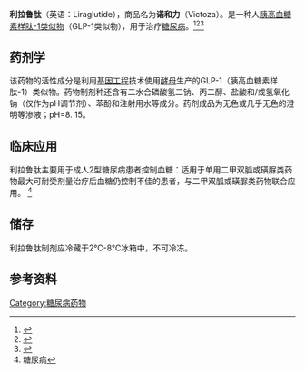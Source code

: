 {{medical}}
{{Drugbox
| Verifiedfields = changed
| verifiedrevid = 400144128
| IUPAC_name = ''L''-histidyl-''L''-alanyl-''L''-α-glutamylglycyl-''L''-threonyl-''L''-phenylalanyl-''L''-threonyl-''L''-seryl-''L''-α-aspartyl-''L''-valyl-''L''-seryl-''L''-seryl-''L''-tyrosyl-''L''-leucyl-''L''-α-glutamylglycyl-''L''-glutaminyl-''L''-alanyl-''L''-alanyl-N<sup>6</sup>-[N-(1-oxohexadecyl)-''L''-γ-glutamyl]-''L''-lysyl-''L''-α-glutamyl-''L''-phenylalanyl-''L''-isoleucyl-''L''-alanyl-''L''-tryptophyl-''L''-leucyl-''L''-valyl-''L''-arginylglycyl-''L''-arginyl-glycine
| synonyms = Arg<sup>34</sup>Lys<sup>26</sup>-(''N''-ε-(γ-Glu(''N''-α-hexadecanoyl)))-GLP-1[7-37] 
| image = Liraglutide structure.svg
| ChemSpiderID_Ref = {{chemspidercite|correct|chemspider}}
| ChemSpiderID = 24571200
| InChI = 1/C172H265N43O51/c1-18-20-21-22-23-24-25-26-27-28-29-30-37-53-128(223)193-112(59-64-132(227)228)148(244)180-68-41-40-50-111(154(250)199-116(62-67-135(233)234)155(251)204-120(73-100-44-33-31-34-45-100)160(256)214-140(93(11)19-2)168(264)192-97(15)146(242)201-122(76-103-79-183-108-49-39-38-48-106(103)108)158(254)203-118(72-90(5)6)159(255)212-138(91(7)8)166(262)200-110(52-43-70-182-172(177)178)150(246)184-81-129(224)194-109(51-42-69-181-171(175)176)149(245)187-84-137(237)238)196-144(240)95(13)189-143(239)94(12)191-153(249)115(58-63-127(174)222)195-130(225)82-185-152(248)114(61-66-134(231)232)198-156(252)117(71-89(3)4)202-157(253)119(75-102-54-56-105(221)57-55-102)205-163(259)124(85-216)208-165(261)126(87-218)209-167(263)139(92(9)10)213-162(258)123(78-136(235)236)206-164(260)125(86-217)210-170(266)142(99(17)220)215-161(257)121(74-101-46-35-32-36-47-101)207-169(265)141(98(16)219)211-131(226)83-186-151(247)113(60-65-133(229)230)197-145(241)96(14)190-147(243)107(173)77-104-80-179-88-188-104/h31-36,38-39,44-49,54-57,79-80,88-99,107,109-126,138-142,183,216-221H,18-30,37,40-43,50-53,58-78,81-87,173H2,1-17H3,(H2,174,222)(H,179,188)(H,180,244)(H,184,246)(H,185,248)(H,186,247)(H,187,245)(H,189,239)(H,190,243)(H,191,249)(H,192,264)(H,193,223)(H,194,224)(H,195,225)(H,196,240)(H,197,241)(H,198,252)(H,199,250)(H,200,262)(H,201,242)(H,202,253)(H,203,254)(H,204,251)(H,205,259)(H,206,260)(H,207,265)(H,208,261)(H,209,263)(H,210,266)(H,211,226)(H,212,255)(H,213,258)(H,214,256)(H,215,257)(H,227,228)(H,229,230)(H,231,232)(H,233,234)(H,235,236)(H,237,238)(H4,175,176,181)(H4,177,178,182)/t93-,94-,95-,96-,97-,98+,99+,107-,109-,110-,111-,112-,113-,114-,115-,116-,117-,118-,119-,120-,121-,122-,123-,124-,125-,126-,138-,139-,140-,141-,142-/m0/s1
| InChIKey = KAIWQAZASNVPLR-QCIJIYAXBI
| StdInChI_Ref = {{stdinchicite|correct|chemspider}}
| StdInChI = 1S/C172H265N43O51/c1-18-20-21-22-23-24-25-26-27-28-29-30-37-53-128(223)193-112(59-64-132(227)228)148(244)180-68-41-40-50-111(154(250)199-116(62-67-135(233)234)155(251)204-120(73-100-44-33-31-34-45-100)160(256)214-140(93(11)19-2)168(264)192-97(15)146(242)201-122(76-103-79-183-108-49-39-38-48-106(103)108)158(254)203-118(72-90(5)6)159(255)212-138(91(7)8)166(262)200-110(52-43-70-182-172(177)178)150(246)184-81-129(224)194-109(51-42-69-181-171(175)176)149(245)187-84-137(237)238)196-144(240)95(13)189-143(239)94(12)191-153(249)115(58-63-127(174)222)195-130(225)82-185-152(248)114(61-66-134(231)232)198-156(252)117(71-89(3)4)202-157(253)119(75-102-54-56-105(221)57-55-102)205-163(259)124(85-216)208-165(261)126(87-218)209-167(263)139(92(9)10)213-162(258)123(78-136(235)236)206-164(260)125(86-217)210-170(266)142(99(17)220)215-161(257)121(74-101-46-35-32-36-47-101)207-169(265)141(98(16)219)211-131(226)83-186-151(247)113(60-65-133(229)230)197-145(241)96(14)190-147(243)107(173)77-104-80-179-88-188-104/h31-36,38-39,44-49,54-57,79-80,88-99,107,109-126,138-142,183,216-221H,18-30,37,40-43,50-53,58-78,81-87,173H2,1-17H3,(H2,174,222)(H,179,188)(H,180,244)(H,184,246)(H,185,248)(H,186,247)(H,187,245)(H,189,239)(H,190,243)(H,191,249)(H,192,264)(H,193,223)(H,194,224)(H,195,225)(H,196,240)(H,197,241)(H,198,252)(H,199,250)(H,200,262)(H,201,242)(H,202,253)(H,203,254)(H,204,251)(H,205,259)(H,206,260)(H,207,265)(H,208,261)(H,209,263)(H,210,266)(H,211,226)(H,212,255)(H,213,258)(H,214,256)(H,215,257)(H,227,228)(H,229,230)(H,231,232)(H,233,234)(H,235,236)(H,237,238)(H4,175,176,181)(H4,177,178,182)/t93-,94-,95-,96-,97-,98+,99+,107-,109-,110-,111-,112-,113-,114-,115-,116-,117-,118-,119-,120-,121-,122-,123-,124-,125-,126-,138-,139-,140-,141-,142-/m0/s1
| StdInChIKey_Ref = {{stdinchicite|correct|chemspider}}
| StdInChIKey = KAIWQAZASNVPLR-QCIJIYAXSA-N
| CAS_number = 204656-20-2
| CAS_number_Ref = {{cascite|changed|??}}
| CAS_supplemental = 
| ATC_prefix = A10
| ATC_suffix = BX07
| ATC_supplemental = 
| PubChem = 
| DrugBank = 
| KEGG_Ref = {{keggcite|changed|kegg}}
| KEGG = D06404
| chemical_formula = 
| C=172 | H=265 | N=43 | O=51
| molecular_weight = 3751.20 g/mol
| smiles = CCCCCCCCCCCCCCCC(=O)N[C@@H](CCC(=O)O)C(=O)NCCCC[C@@H](C(=O)N[C@@H](CCC(=O)O)C(=O)N[C@@H](Cc1ccccc1)C(=O)N[C@@H]([C@@H](C)CC)C(=O)N[C@@H](C)C(=O)N[C@@H](Cc2c[nH]c3c2cccc3)C(=O)N[C@@H](CC(C)C)C(=O)N[C@@H](C(C)C)C(=O)N[C@@H](CCCNC(=N)N)C(=O)NCC(=O)N[C@@H](CCCNC(=N)N)C(=O)NCC(=O)O)NC(=O)[C@H](C)NC(=O)[C@H](C)NC(=O)[C@H](CCC(=O)N)NC(=O)CNC(=O)[C@H](CCC(=O)O)NC(=O)[C@H](CC(C)C)NC(=O)[C@H](Cc4ccc(cc4)O)NC(=O)[C@H](CO)NC(=O)[C@H](CO)NC(=O)[C@H](C(C)C)NC(=O)[C@H](CC(=O)O)NC(=O)[C@H](CO)NC(=O)[C@H]([C@@H](C)O)NC(=O)[C@H](Cc5ccccc5)NC(=O)[C@H]([C@@H](C)O)NC(=O)CNC(=O)[C@H](CCC(=O)O)NC(=O)[C@H](C)NC(=O)[C@H](Cc6cnc[nH]6)N
| bioavailability = N/A
| protein_bound = 
| metabolism = 
| elimination_half-life = 11-15 hours
| excretion = 
| pregnancy_AU = 
| pregnancy_US = 
| pregnancy_category=
| legal_AU =
| legal_CA =
| legal_UK =  POM
| legal_US =  Rx-only
| legal_status = 
| routes_of_administration = Subcutaneous
| licence_EU = Victoza
| licence_US = Liraglutide
}}
'''利拉鲁肽'''（英语：Liraglutide），商品名为'''诺和力'''（Victoza）。是一种人[[胰高血糖素样肽-1类似物|胰高血糖素样肽-1类似物]]（GLP-1类似物），用于治疗[[糖尿病|糖尿病]]。<ref>{{Cite web |url=http://www.drugs.com/nda/liraglutide_080530.html |title=May 2008 |accessdate=2011-04-22 |archive-date=2020-05-02 |archive-url=https://web.archive.org/web/20200502162410/https://www.drugs.com/nda/liraglutide_080530.html |dead-url=no }}</ref><ref>{{Cite web |url=http://www.medicalnewstoday.com/articles/110349.php |title="Clinical Study Shows Liraglutide Reduced Blood Sugar, Weight, And Blood Pressure In Patients With Type 2 Diabetes" June 2008 |accessdate=2011-04-22 |archive-date=2009-02-05 |archive-url=https://web.archive.org/web/20090205233559/http://www.medicalnewstoday.com/articles/110349.php |dead-url=no }}</ref><ref>{{Cite web |url=http://www.novonordisk.com/science/about_rd/quarterly_rd_update.asp |title=Oct 2008 Inc results of LEAD 6 extension |accessdate=2011-04-22 |archive-date=2010-01-09 |archive-url=https://web.archive.org/web/20100109101501/http://www.novonordisk.com/science/about_rd/quarterly_rd_update.asp |dead-url=no }}</ref>

==药剂学==
该药物的活性成分是利用[[基因工程|基因工程]]技术使用[[酵母|酵母]]生产的GLP-1（胰高血糖素样肽-1）类似物。药物制剂种还含有二水合磷酸氢二钠、丙二醇、盐酸和/或氢氧化钠（仅作为pH调节剂）、苯酚和注射用水等成分。药剂成品为无色或几乎无色的澄明等渗液；pH=8. 15。

==临床应用==
利拉鲁肽主要用于成人2型糖尿病患者控制血糖：适用于单用二甲双胍或磺脲类药物最大可耐受剂量治疗后血糖仍控制不佳的患者，与二甲双胍或磺脲类药物联合应用。
<ref>糖尿病{{cite web |url=http://lllt.tnbzy.com/ |title=存档副本 |accessdate=2012-09-17 |deadurl=yes |archiveurl=https://web.archive.org/web/20121024102011/http://lllt.tnbzy.com/ |archivedate=2012-10-24 }}</ref>

==储存==
利拉鲁肽制剂应冷藏于2℃-8℃冰箱中，不可冷冻。

==参考资料==
{{reflist}}

{{口服降糖药和胰岛素类似物}}
{{Peptidergics}}

[[Category:糖尿病药物|Category:糖尿病药物]]